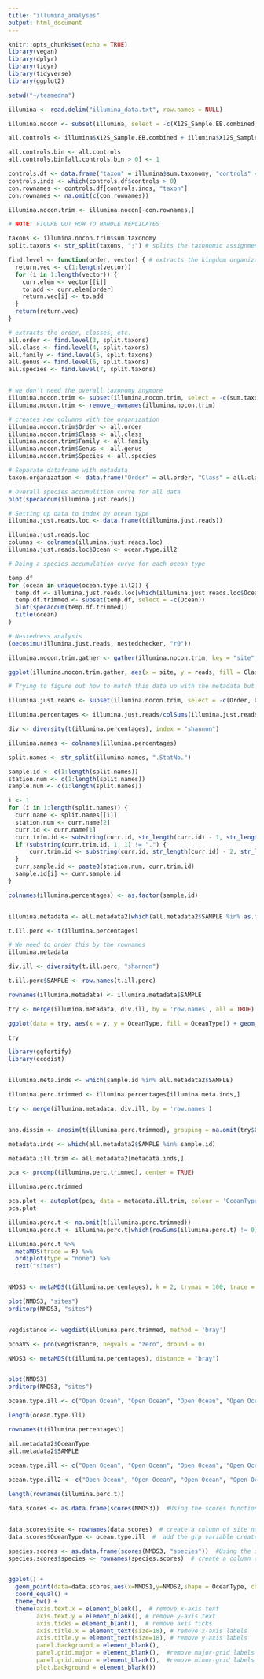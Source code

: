 ```yaml
---
title: "illumina_analyses"
output: html_document
---
```


```r
knitr::opts_chunk$set(echo = TRUE)
library(vegan)
library(dplyr)
library(tidyr)
library(tidyverse)
library(ggplot2)
```


```r

setwd("~/teamedna")

illumina <- read.delim("illumina_data.txt", row.names = NULL)

illumina.nocon <- subset(illumina, select = -c(X12S_Sample.EB.combined, X12S_Sample.FB.combined))

all.controls <- illumina$X12S_Sample.EB.combined + illumina$X12S_Sample.FB.combined

all.controls.bin <- all.controls
all.controls.bin[all.controls.bin > 0] <- 1

controls.df <- data.frame("taxon" = illumina$sum.taxonomy, "controls" = all.controls.bin)
controls.inds <- which(controls.df$controls > 0)
con.rownames <- controls.df[controls.inds, "taxon"]
con.rownames <- na.omit(c(con.rownames))

illumina.nocon.trim <- illumina.nocon[-con.rownames,]

# NOTE: FIGURE OUT HOW TO HANDLE REPLICATES
```

```r
taxons <- illumina.nocon.trim$sum.taxonomy
split.taxons <- str_split(taxons, ";") # splits the taxonomic assignment into kingdom level

find.level <- function(order, vector) { # extracts the kingdom organization from the longer vector by indicating the number within each split you want to look at
  return.vec <- c(1:length(vector))
  for (i in 1:length(vector)) {
    curr.elem <- vector[[i]]
    to.add <- curr.elem[order]
    return.vec[i] <- to.add
  }
  return(return.vec)
}

# extracts the order, classes, etc.
all.order <- find.level(3, split.taxons)
all.class <- find.level(4, split.taxons)
all.family <- find.level(5, split.taxons)
all.genus <- find.level(6, split.taxons)
all.species <- find.level(7, split.taxons)


# we don't need the overall taxonomy anymore
illumina.nocon.trim <- subset(illumina.nocon.trim, select = -c(sum.taxonomy))
illumina.nocon.trim <- remove_rownames(illumina.nocon.trim)

# creates new columns with the organization
illumina.nocon.trim$Order <- all.order
illumina.nocon.trim$Class <- all.class
illumina.nocon.trim$Family <- all.family
illumina.nocon.trim$Genus <- all.genus
illumina.nocon.trim$Species <- all.species

# Separate dataframe with metadata
taxon.organization <- data.frame("Order" = all.order, "Class" = all.class, "Family" = all.family, "Genus" = all.genus, "Species" = all.species)

# Overall species accumulition curve for all data
plot(specaccum(illumina.just.reads))

# Setting up data to index by ocean type
illumina.just.reads.loc <- data.frame(t(illumina.just.reads))

illumina.just.reads.loc
columns <- colnames(illumina.just.reads.loc)
illumina.just.reads.loc$Ocean <- ocean.type.ill2

# Doing a species accumulation curve for each ocean type

temp.df
for (ocean in unique(ocean.type.ill2)) {
  temp.df <- illumina.just.reads.loc[which(illumina.just.reads.loc$Ocean == ocean),]
  temp.df.trimmed <- subset(temp.df, select = -c(Ocean))
  plot(specaccum(temp.df.trimmed))
  title(ocean)
}

# Nestedness analysis
(oecosimu(illumina.just.reads, nestedchecker, "r0"))

```


```r
illumina.nocon.trim.gather <- gather(illumina.nocon.trim, key = "site", value = "reads", -c(Order, Class, Family, Genus, Species)) # gathers the data into a format for stacked bar chart plotting

ggplot(illumina.nocon.trim.gather, aes(x = site, y = reads, fill = Class)) + geom_bar(position = "stack", stat = "identity") + theme(axis.text.x = element_text(angle = 90, vjust = 0.5, hjust=1))
```

```r

# Trying to figure out how to match this data up with the metadata but not succeeding thus far

illumina.just.reads <- subset(illumina.nocon.trim, select = -c(Order, Class, Family, Genus, Species))

illumina.percentages <- illumina.just.reads/colSums(illumina.just.reads)

div <- diversity(t(illumina.percentages), index = "shannon")

illumina.names <- colnames(illumina.percentages)

split.names <- str_split(illumina.names, ".StatNo.")

sample.id <- c(1:length(split.names))
station.num <- c(1:length(split.names))
sample.num <- c(1:length(split.names))

i <- 1
for (i in 1:length(split.names)) {
  curr.name <- split.names[[i]]
  station.num <- curr.name[2]
  curr.id <- curr.name[1] 
  curr.trim.id <- substring(curr.id, str_length(curr.id) - 1, str_length(curr.id))
  if (substring(curr.trim.id, 1, 1) != ".") {
      curr.trim.id <- substring(curr.id, str_length(curr.id) - 2, str_length(curr.id))
  }
  curr.sample.id <- paste0(station.num, curr.trim.id)
  sample.id[i] <- curr.sample.id
}

colnames(illumina.percentages) <- as.factor(sample.id)


illumina.metadata <- all.metadata2[which(all.metadata2$SAMPLE %in% as.factor(sample.id)),] # Trims metadata just for metadata we have information for an illumina samples

t.ill.perc <- t(illumina.percentages)

# We need to order this by the rownames
illumina.metadata

div.ill <- diversity(t.ill.perc, "shannon")

t.ill.perc$SAMPLE <- row.names(t.ill.perc)

rownames(illumina.metadata) <- illumina.metadata$SAMPLE

try <- merge(illumina.metadata, div.ill, by = 'row.names', all = TRUE)

ggplot(data = try, aes(x = y, y = OceanType, fill = OceanType)) + geom_boxplot()

try

```


```r

library(ggfortify)
library(ecodist)


illumina.meta.inds <- which(sample.id %in% all.metadata2$SAMPLE)

illumina.perc.trimmed <- illumina.percentages[illumina.meta.inds,]

try <- merge(illumina.metadata, div.ill, by = 'row.names')


ano.dissim <- anosim(t(illumina.perc.trimmed), grouping = na.omit(try$OceanType))

metadata.inds <- which(all.metadata2$SAMPLE %in% sample.id)

metadata.ill.trim <- all.metadata2[metadata.inds,]

pca <- prcomp((illumina.perc.trimmed), center = TRUE)

illumina.perc.trimmed

pca.plot <- autoplot(pca, data = metadata.ill.trim, colour = 'OceanType')
pca.plot

illumina.perc.t <- na.omit(t(illumina.perc.trimmed))
illumina.perc.t <- illumina.perc.t[which(rowSums(illumina.perc.t) != 0),]

illumina.perc.t %>%
  metaMDS(trace = F) %>%
  ordiplot(type = "none") %>%
  text("sites")


NMDS3 <- metaMDS(t(illumina.percentages), k = 2, trymax = 100, trace = F, autotransform = FALSE, distance="bray")

plot(NMDS3, "sites")
orditorp(NMDS3, "sites")


vegdistance <- vegdist(illumina.perc.trimmed, method = 'bray')

pcoaVS <- pco(vegdistance, negvals = "zero", dround = 0)

NMDS3 <- metaMDS(t(illumina.percentages), distance = "bray")


plot(NMDS3)
orditorp(NMDS3, "sites")

ocean.type.ill <- c("Open Ocean", "Open Ocean", "Open Ocean", "Open Ocean", "Open Ocean", "Open Ocean", "Open Ocean", "Open Ocean", "Open Ocean", "Open Ocean", "NA", "NA", "NA", "NA", "NA", "NA", "NA", "NA", "NA", "NA", "Cyclonic Eddy", "Cyclonic Eddy", "Cyclonic Eddy", "Cyclonic Eddy", "Eddy Convergence", "Eddy Convergence", "Anticyclonic Eddy", "Anticyclonic Eddy", "Anticyclonic Eddy", "Anticyclonic Eddy", "Edge of Cyclonic Eddy", "Edge of Cyclonic Eddy", "Edge of Cyclonic Eddy", "Edge of Cyclonic Eddy", "Cyclonic Eddy", "Cyclonic Eddy")

length(ocean.type.ill)

rownames(t(illumina.percentages))

all.metadata2$OceanType
all.metadata2$SAMPLE

ocean.type.ill <- c("Open Ocean", "Open Ocean", "Open Ocean", "Open Ocean", "Open Ocean", "Open Ocean", "Open Ocean", "Open Ocean", "Open Ocean", "Open Ocean", "NA", "NA", "NA", "NA", "NA", "NA", "NA", "NA", "NA", "NA", "Cyclonic Eddy", "Cyclonic Eddy", "Cyclonic Eddy", "Cyclonic Eddy", "Eddy Convergence", "Eddy Convergence", "Anticyclonic Eddy", "Anticyclonic Eddy", "Anticyclonic Eddy", "Anticyclonic Eddy", "Anticyclonic Eddy", "Anticyclonic Eddy", "Anticyclonic Eddy", "Anticyclonic Eddy", "Edge of Cyclonic Eddy", "Edge of Cyclonic Eddy", "Edge of Cyclonic Eddy", "Edge of Cyclonic Eddy", "Cyclonic Eddy", "Cyclonic Eddy")
  
ocean.type.ill2 <- c("Open Ocean", "Open Ocean", "Open Ocean", "Open Ocean", "Open Ocean", "Open Ocean", "Open Ocean", "Open Ocean", "Open Ocean", "Open Ocean", "NA", "NA", "NA", "NA", "NA", "NA", "Swordfish Seamount", "Swordfish Seamount", "Swordfish Seamount", "Swordfish Seamount", "Cyclonic Eddy", "Cyclonic Eddy", "Cyclonic Eddy", "Cyclonic Eddy", "Eddy Convergence", "Eddy Convergence", "Anticyclonic Eddy", "Anticyclonic Eddy", "Anticyclonic Eddy", "Anticyclonic Eddy", "Anticyclonic Eddy", "Anticyclonic Eddy", "Anticyclonic Eddy", "Anticyclonic Eddy", "Swordfish Seamount", "Swordfish Seamount", "Swordfish Seamount", "Swordfish Seamount", "Cyclonic Eddy", "Cyclonic Eddy")


```

```r
length(rownames(illumina.perc.t))

data.scores <- as.data.frame(scores(NMDS3))  #Using the scores function from vegan to extract the site scores and convert to a data.frame


data.scores$site <- rownames(data.scores)  # create a column of site names, from the rownames of data.scores
data.scores$OceanType <- ocean.type.ill  #  add the grp variable created earlier

species.scores <- as.data.frame(scores(NMDS3, "species"))  #Using the scores function from vegan to extract the species scores and convert to a data.frame
species.scores$species <- rownames(species.scores)  # create a column of species, from the rownames of species.scores


ggplot() + 
  geom_point(data=data.scores,aes(x=NMDS1,y=NMDS2,shape = OceanType, colour=OceanType),size=4) +
  coord_equal() +
  theme_bw() + 
  theme(axis.text.x = element_blank(),  # remove x-axis text
        axis.text.y = element_blank(), # remove y-axis text
        axis.ticks = element_blank(),  # remove axis ticks
        axis.title.x = element_text(size=18), # remove x-axis labels
        axis.title.y = element_text(size=18), # remove y-axis labels
        panel.background = element_blank(), 
        panel.grid.major = element_blank(),  #remove major-grid labels
        panel.grid.minor = element_blank(),  #remove minor-grid labels
        plot.background = element_blank())
```

